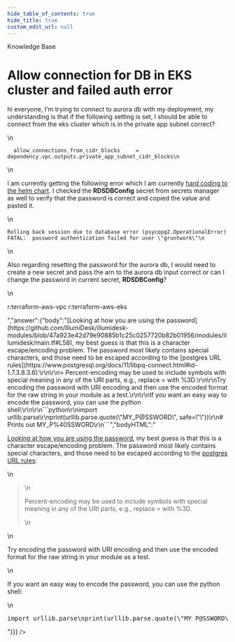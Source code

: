 ```yaml
---
hide_table_of_contents: true
hide_title: true
custom_edit_url: null
---
```



<head>
  <link rel="canonical" href="https://github.com/gruntwork-io/knowledge-base/discussions/234" />
</head>

<CenterLayout>
<span className="searchCategory">Knowledge Base</span>
<h1>Allow connection for DB in EKS cluster and failed auth error</h1>
<GitHub discussion={{"id":"D_kwDOF8slf84AO6L-","number":234,"author":{"login":"marinalimeira"},"title":"Allow connection for DB in EKS cluster and failed auth error","body":"hi everyone, I'm trying to connect to aurora db with my deployment, my understanding is that if the following setting is set, I should be able to connect from the eks cluster which is in the private app subnet correct?\r\n\r\n```\r\n  allow_connections_from_cidr_blocks     = dependency.vpc.outputs.private_app_subnet_cidr_blocks\r\n```\r\n\r\nI am currently getting the following error which I am currently [hard coding to the helm chart](https://github.com/IllumiDesk/illumidesk-modules/blob/47a923e42d79e90885b1c25c0257720b82b01956/modules/illumidesk/variables.tf#L121). I checked the **RDSDBConfig** secret from secrets manager as well to verify that the password is correct and copied the value and pasted it.\r\n```\r\nRolling back session due to database error (psycopg2.OperationalError) FATAL:  password authentication failed for user \"gruntwork\"\r\n```\r\nAlso regarding resetting the password for the aurora db, I would need to create a new secret and pass the arn to the aurora db input correct or can I change the password in current secret, **RDSDBConfig**? \r\n\r\nr:terraform-aws-vpc r:terraform-aws-eks","bodyHTML":"<p dir=\"auto\">hi everyone, I'm trying to connect to aurora db with my deployment, my understanding is that if the following setting is set, I should be able to connect from the eks cluster which is in the private app subnet correct?</p>\n<div class=\"snippet-clipboard-content notranslate position-relative overflow-auto\" data-snippet-clipboard-copy-content=\"  allow_connections_from_cidr_blocks     = dependency.vpc.outputs.private_app_subnet_cidr_blocks\"><pre class=\"notranslate\"><code>  allow_connections_from_cidr_blocks     = dependency.vpc.outputs.private_app_subnet_cidr_blocks\n</code></pre></div>\n<p dir=\"auto\">I am currently getting the following error which I am currently <a href=\"https://github.com/IllumiDesk/illumidesk-modules/blob/47a923e42d79e90885b1c25c0257720b82b01956/modules/illumidesk/variables.tf#L121\">hard coding to the helm chart</a>. I checked the <strong>RDSDBConfig</strong> secret from secrets manager as well to verify that the password is correct and copied the value and pasted it.</p>\n<div class=\"snippet-clipboard-content notranslate position-relative overflow-auto\" data-snippet-clipboard-copy-content=\"Rolling back session due to database error (psycopg2.OperationalError) FATAL:  password authentication failed for user &quot;gruntwork&quot;\"><pre class=\"notranslate\"><code>Rolling back session due to database error (psycopg2.OperationalError) FATAL:  password authentication failed for user \"gruntwork\"\n</code></pre></div>\n<p dir=\"auto\">Also regarding resetting the password for the aurora db, I would need to create a new secret and pass the arn to the aurora db input correct or can I change the password in current secret, <strong>RDSDBConfig</strong>?</p>\n<p dir=\"auto\">r:terraform-aws-vpc r:terraform-aws-eks</p>","answer":{"body":"[Looking at how you are using the password](https://github.com/IllumiDesk/illumidesk-modules/blob/47a923e42d79e90885b1c25c0257720b82b01956/modules/illumidesk/main.tf#L58), my best guess is that this is a character escape/encoding problem. The password most likely contains special characters, and those need to be escaped according to the [postgres URL rules](https://www.postgresql.org/docs/11/libpq-connect.html#id-1.7.3.8.3.6):\r\n\r\n> Percent-encoding may be used to include symbols with special meaning in any of the URI parts, e.g., replace = with %3D.\r\n\r\nTry encoding the password with URI encoding and then use the encoded format for the raw string in your module as a test.\r\n\r\nIf you want an easy way to encode the password, you can use the python shell:\r\n\r\n```python\r\nimport urllib.parse\r\nprint(urllib.parse.quote(\"MY_P@SSWORD\", safe=\"\"))\r\n# Prints out MY_P%40SSWORD\r\n```","bodyHTML":"<p dir=\"auto\"><a href=\"https://github.com/IllumiDesk/illumidesk-modules/blob/47a923e42d79e90885b1c25c0257720b82b01956/modules/illumidesk/main.tf#L58\">Looking at how you are using the password</a>, my best guess is that this is a character escape/encoding problem. The password most likely contains special characters, and those need to be escaped according to the <a href=\"https://www.postgresql.org/docs/11/libpq-connect.html#id-1.7.3.8.3.6\" rel=\"nofollow\">postgres URL rules</a>:</p>\n<blockquote>\n<p dir=\"auto\">Percent-encoding may be used to include symbols with special meaning in any of the URI parts, e.g., replace = with %3D.</p>\n</blockquote>\n<p dir=\"auto\">Try encoding the password with URI encoding and then use the encoded format for the raw string in your module as a test.</p>\n<p dir=\"auto\">If you want an easy way to encode the password, you can use the python shell:</p>\n<div class=\"highlight highlight-source-python notranslate position-relative overflow-auto\" dir=\"auto\" data-snippet-clipboard-copy-content=\"import urllib.parse\nprint(urllib.parse.quote(&quot;MY_P@SSWORD&quot;, safe=&quot;&quot;))\n# Prints out MY_P%40SSWORD\"><pre><span class=\"pl-k\">import</span> <span class=\"pl-s1\">urllib</span>.<span class=\"pl-s1\">parse</span>\n<span class=\"pl-en\">print</span>(<span class=\"pl-s1\">urllib</span>.<span class=\"pl-s1\">parse</span>.<span class=\"pl-en\">quote</span>(<span class=\"pl-s\">\"MY_P@SSWORD\"</span>, <span class=\"pl-s1\">safe</span><span class=\"pl-c1\">=</span><span class=\"pl-s\">\"\"</span>))\n<span class=\"pl-c\"># Prints out MY_P%40SSWORD</span></pre></div>"}}} />

</CenterLayout>
  

<!-- ##DOCS-SOURCER-START
{
  "sourcePlugin": "github-discussions",
  "hash": "8ba46a5d0062f920e330325c5319fc0b"
}
##DOCS-SOURCER-END -->
